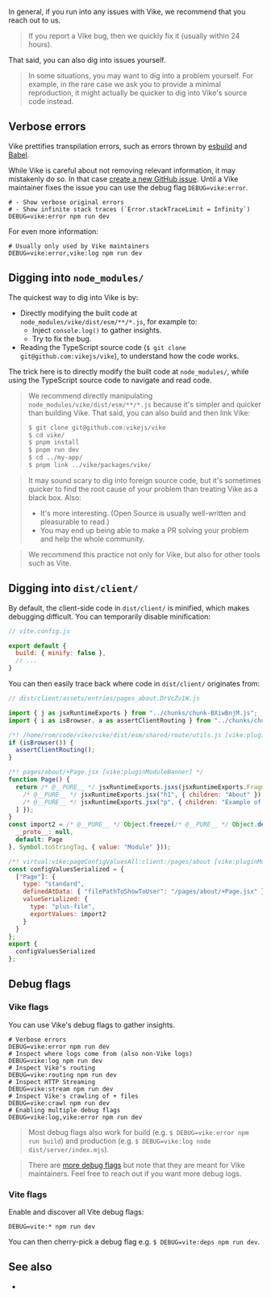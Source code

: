 
In general, if you run into any issues with Vike, we recommend that you <Link href="/faq#how-can-i-reach-out-for-help">reach out to us</Link>.

> If you report a Vike bug, then we quickly fix it (usually within 24 hours).

That said, you can also dig into issues yourself.

> In some situations, you may want to dig into a problem yourself. For example, in the rare case we ask you to provide a minimal reproduction, it might actually be quicker to dig into Vike's source code instead.


## Verbose errors

Vike prettifies transpilation errors, such as errors thrown by [esbuild](https://esbuild.github.io/) and [Babel](https://babeljs.io/).

While Vike is careful about not removing relevant information, it may mistakenly do so. In that case [create a new GitHub issue](https://github.com/vikejs/vike/issues/new). Until a Vike maintainer fixes the issue you can use the debug flag `DEBUG=vike:error`.

```shell
# - Show verbose original errors
# - Show infinite stack traces (`Error.stackTraceLimit = Infinity`)
DEBUG=vike:error npm run dev
```

For even more information:

```shell
# Usually only used by Vike maintainers
DEBUG=vike:error,vike:log npm run dev
```


## Digging into `node_modules/`

The quickest way to dig into Vike is by:
 - Directly modifying the built code at `node_modules/vike/dist/esm/**/*.js`, for example to:
   - Inject `console.log()` to gather insights.
   - Try to fix the bug.
 - Reading the TypeScript source code (`$ git clone git@github.com:vikejs/vike`), to understand how the code works.

The trick here is to directly modify the built code at `node_modules/`, while using the TypeScript source code to navigate and read code.

> We recommend directly manipulating `node_modules/vike/dist/esm/**/*.js` because it's simpler and quicker than building Vike. That said, you can also build and then link Vike:
> ```bash
> $ git clone git@github.com:vikejs/vike
> $ cd vike/
> $ pnpm install
> $ pnpm run dev
> $ cd ../my-app/
> $ pnpm link ../vike/packages/vike/
> ```

> It may sound scary to dig into foreign source code, but it's sometimes quicker to find the root cause of your problem than treating Vike as a black box. Also:
> - It's more interesting. (Open Source is usually well-written and pleasurable to read.)
> - You may end up being able to make a PR solving your problem and help the whole community.

> We recommend this practice not only for Vike, but also for other tools such as Vite.


## Digging into `dist/client/`

By default, the client-side code in `dist/client/` is minified, which makes debugging difficult. You can temporarily disable minification:


```js
// vite.config.js

export default {
  build: { minify: false },
  // ...
}
```

You can then easily trace back where code in `dist/client/` originates from:

```js
// dist/client/assets/entries/pages_about.DrVcZv1W.js

import { j as jsxRuntimeExports } from "../chunks/chunk-BXiwBnjM.js";
import { i as isBrowser, a as assertClientRouting } from "../chunks/chunk-CSn_bGv_.js";

/*! /home/rom/code/vike/vike/dist/esm/shared/route/utils.js [vike:pluginModuleBanner] */
if (isBrowser()) {
  assertClientRouting();
}

/*! pages/about/+Page.jsx [vike:pluginModuleBanner] */
function Page() {
  return /* @__PURE__ */ jsxRuntimeExports.jsxs(jsxRuntimeExports.Fragment, { children: [
    /* @__PURE__ */ jsxRuntimeExports.jsx("h1", { children: "About" }),
    /* @__PURE__ */ jsxRuntimeExports.jsx("p", { children: "Example of using Vike." })
  ] });
}
const import2 = /* @__PURE__ */ Object.freeze(/* @__PURE__ */ Object.defineProperty({
  __proto__: null,
  default: Page
}, Symbol.toStringTag, { value: "Module" }));

/*! virtual:vike:pageConfigValuesAll:client:/pages/about [vike:pluginModuleBanner] */
const configValuesSerialized = {
  ["Page"]: {
    type: "standard",
    definedAtData: { "filePathToShowToUser": "/pages/about/+Page.jsx" },
    valueSerialized: {
      type: "plus-file",
      exportValues: import2
    }
  }
};
export {
  configValuesSerialized
};
```


## Debug flags

### Vike flags

You can use Vike's debug flags to gather insights.

```shell
# Verbose errors
DEBUG=vike:error npm run dev
# Inspect where logs come from (also non-Vike logs)
DEBUG=vike:log npm run dev
# Inspect Vike's routing
DEBUG=vike:routing npm run dev
# Inspect HTTP Streaming
DEBUG=vike:stream npm run dev
# Inspect Vike's crawling of + files
DEBUG=vike:crawl npm run dev
# Enabling multiple debug flags
DEBUG=vike:log,vike:error npm run dev
```

> Most debug flags also work for build (e.g. `$ DEBUG=vike:error npm run build`) and production (e.g. `$ DEBUG=vike:log node dist/server/index.mjs`).

> There are [more debug flags](https://github.com/vikejs/vike/blob/main/vike/utils/debug.ts) but note that they are meant for Vike maintainers. Feel free to reach out if you want more debug logs.

### Vite flags

Enable and discover all Vite debug flags:

```shell
DEBUG=vite:* npm run dev
```

You can then cherry-pick a debug flag e.g. `$ DEBUG=vite:deps npm run dev`.


## See also

- <Link href="/error-tracking" />
